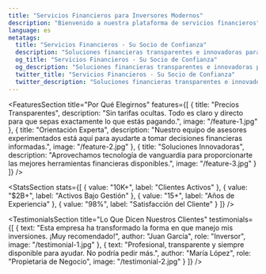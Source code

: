 ```yaml
---
title: "Servicios Financieros para Inversores Modernos"
description: "Bienvenido a nuestra plataforma de servicios financieros"
language: es
metatags:
  title: "Servicios Financieros - Su Socio de Confianza"
  description: "Soluciones financieras transparentes e innovadoras para inversores modernos"
  og_title: "Servicios Financieros - Su Socio de Confianza"
  og_description: "Soluciones financieras transparentes e innovadoras para inversores modernos"
  twitter_title: "Servicios Financieros - Su Socio de Confianza"
  twitter_description: "Soluciones financieras transparentes e innovadoras para inversores modernos"
---
```



<Hero
  headline="Servicios Financieros para Inversores Modernos"
  lead="Ofrecemos soluciones transparentes e innovadoras para ayudarte a alcanzar tus objetivos financieros."
  image="/hero-bg.jpg"
  buttonText="Comenzar"
  buttonUrl="/"
/>

<FeaturesSection
  title="Por Qué Elegirnos"
  features={[
    {
      title: "Precios Transparentes",
      description: "Sin tarifas ocultas. Todo es claro y directo para que sepas exactamente lo que estás pagando.",
      image: "/feature-1.jpg"
    },
    {
      title: "Orientación Experta",
      description: "Nuestro equipo de asesores experimentados está aquí para ayudarte a tomar decisiones financieras informadas.",
      image: "/feature-2.jpg"
    },
    {
      title: "Soluciones Innovadoras",
      description: "Aprovechamos tecnología de vanguardia para proporcionarte las mejores herramientas financieras disponibles.",
      image: "/feature-3.jpg"
    }
  ]}
/>

<StatsSection
  stats={[
    { value: "10K+", label: "Clientes Activos" },
    { value: "$2B+", label: "Activos Bajo Gestión" },
    { value: "15+", label: "Años de Experiencia" },
    { value: "98%", label: "Satisfacción del Cliente" }
  ]}
/>

<TestimonialsSection
  title="Lo Que Dicen Nuestros Clientes"
  testimonials={[
    {
      text: "Esta empresa ha transformado la forma en que manejo mis inversiones. ¡Muy recomendado!",
      author: "Juan García",
      role: "Inversor",
      image: "/testimonial-1.jpg"
    },
    {
      text: "Profesional, transparente y siempre disponible para ayudar. No podría pedir más.",
      author: "María López",
      role: "Propietaria de Negocio",
      image: "/testimonial-2.jpg"
    }
  ]}
/>

<BannerCta
  headline="¿Listo para Comenzar?"
  description="Únete a miles de clientes satisfechos que confían en nosotros para su futuro financiero."
  buttonText="Hazte Miembro"
  buttonUrl="/"
/>
